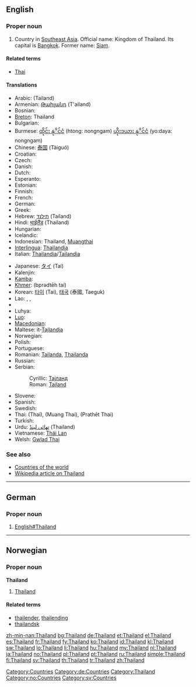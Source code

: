 ==English==
{{wikipedia}}

===Proper noun===
{{en-proper noun}}

# Country in [[Southeast Asia]]. Official name: Kingdom of Thailand. Its capital is [[Bangkok]]. Former name: [[Siam]].

====Related terms====
* [[Thai]]

====Translations====
{{trans-top|Country in Southeast Asia}}
* Arabic: {{Arab|[[تايلاند]]}} (Tailand)
* Armenian: [[Թաիլանդ]] (T'ailand)
* Bosnian: {{t-|bs|Tajland|m}}
* [[Breton]]: Thailand
* Bulgarian: {{t+|bg|Тайланд|tr=Tailand|sc=Cyrl}}
* Burmese: [[ထိုင်း နုိင်ငံ]] (htong: nongngam) [[ယိုးဒယား နုိင်ငံ]] (yo:daya: nongngam)
* Chinese: [[泰国]] (Tàiguó)
* Croatian: {{t-|hr|Tajland|m}}
* Czech: {{t-|cs|Thajsko|n}}
* Danish: {{t-|da|Thailand}}
* Dutch: {{t+|nl|Thailand}}
* Esperanto: {{t-|eo|Tajlando|xs=Esperanto}}
* Estonian: {{t-|et|Tai}}
* Finnish: {{t+|fi|Thaimaa}}
* French: {{t+|fr|Thaïlande|f}}
* German: {{t+|de|Thailand|n}}
* Greek: {{t+|el|Ταϊλάνδη|f|tr=Taïlándi|sc=Grek}}
* Hebrew: [[תילנד]] (Tailand)
* Hindi: [[थाईलैंड]] (Thailand)
* Hungarian: {{t+|hu|Thaiföld}}
* Icelandic: {{t+|is|Taíland|n}}
* Indonesian: Thailand, [[Muangthai]]
* [[Interlingua]]: [[Thailandia]]
* Italian: [[Thailandia]]/[[Tailandia]] {{f}}
{{trans-mid}}
* Japanese: [[タイ]] (Tai)
* Kalenjin: {{tø|kln|Thailand}}
* [[Kamba]]: {{tø|kam|Thailand}}
* [[Khmer]]: {{Khmr|[[ប្រទេសថៃ]]}} (bprədtēh tai)
* Korean: [[타이]] (Tai), [[태국]] (泰國, Taeguk)
* Lao: {{t-|lo|ໄທ|tr=thai|sc=Laoo|xs=Lao}}, {{t-|lo|ເມືອງໄທ|tr=myyang-thai|sc=Laoo|xs=Lao}}, {{t|lo|ປະເທດໄທ|tr=patheet-thai|sc=Laoo|xs=Lao}}
* {{trreq|Latin}}
* Luhya: {{tø|luy|Thailand}}
* [[Luo]]: {{tø|luo|Thailand}}
* [[Macedonian]]: {{t-|mk|Тајланд|m|tr=Tájland|sc=Cyrl|xs=Macedonian}}
* Maltese: it-[[Tajlandja]]
* Norwegian: {{t+|no|Thailand}}
* Polish: {{t+|pl|Tajlandia}}
* Portuguese: {{t+|pt|Tailândia}}
* Romanian: [[Tailanda]], [[Thailanda]] {{f}}
* Russian: {{t+|ru|Таиланд|m|tr=Tailánd|sc=Cyrl}}
* Serbian:
*: Cyrillic: [[Тајланд#Serbian|Тајланд]] {{m}}
*: Roman: [[Tajland#Serbian|Tajland]] {{m}}
* Slovene: {{t+|sl|Tajska|f}}
* Spanish: {{t+|es|Tailandia}}
* Swedish: {{t+|sv|Thailand}}
* Thai: {{Thai|[[ไทย]]}} (Thai), {{Thai|[[เมืองไทย]]}} (Muang Thai), {{Thai|[[ประเทศไทย]]}} (Prathēt Thai)
* Turkish: {{t+|tr|Tayland}}
* Urdu: [[تھائی لینڈ]] (Thailand)
* Vietnamese: [[Thái Lan]]
* Welsh: [[Gwlad Thai]]
{{trans-bottom}}

===See also===
* [[Appendix:Countries of the world|Countries of the world]]
* [[w:Thailand|Wikipedia article on Thailand]]

[[Category:Countries]]

----

==German==

===Proper noun===
{{infl|de|proper noun|g=n}}

# [[English#Thailand]]

[[Category:de:Countries]]

----

==Norwegian==

===Proper noun===
'''Thailand'''

# [[#English|Thailand]]

====Related terms====
* [[thailender]], [[thailending]]
* [[thailandsk]]

[[Category:Thailand]]
[[Category:no:Countries]]
[[Category:sv:Countries]]

[[zh-min-nan:Thailand]]
[[bg:Thailand]]
[[de:Thailand]]
[[et:Thailand]]
[[el:Thailand]]
[[es:Thailand]]
[[fr:Thailand]]
[[fy:Thailand]]
[[ko:Thailand]]
[[id:Thailand]]
[[kl:Thailand]]
[[sw:Thailand]]
[[lo:Thailand]]
[[li:Thailand]]
[[hu:Thailand]]
[[my:Thailand]]
[[nl:Thailand]]
[[ja:Thailand]]
[[no:Thailand]]
[[pl:Thailand]]
[[pt:Thailand]]
[[ru:Thailand]]
[[simple:Thailand]]
[[fi:Thailand]]
[[sv:Thailand]]
[[th:Thailand]]
[[tr:Thailand]]
[[zh:Thailand]]